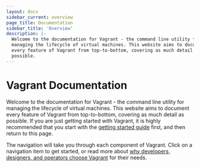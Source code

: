 ```yaml
---
layout: docs
sidebar_current: overview
page_title: Documentation
sidebar_title: 'Overview'
description: |-
  Welcome to the documentation for Vagrant - the command line utility for
  managing the lifecycle of virtual machines. This website aims to document
  every feature of Vagrant from top-to-bottom, covering as much detail as
  possible.
---
```


# Vagrant Documentation

Welcome to the documentation for Vagrant - the command line utility for managing
the lifecycle of virtual machines. This website aims to document every feature
of Vagrant from top-to-bottom, covering as much detail as possible. If you are
just getting started with Vagrant, it is highly recommended that you start with
the [getting started guide](/intro/getting-started) first, and then
return to this page.

The navigation will take you through each component of Vagrant. Click on a
navigation item to get started, or read more about
[why developers, designers, and operators choose Vagrant](/intro)
for their needs.
